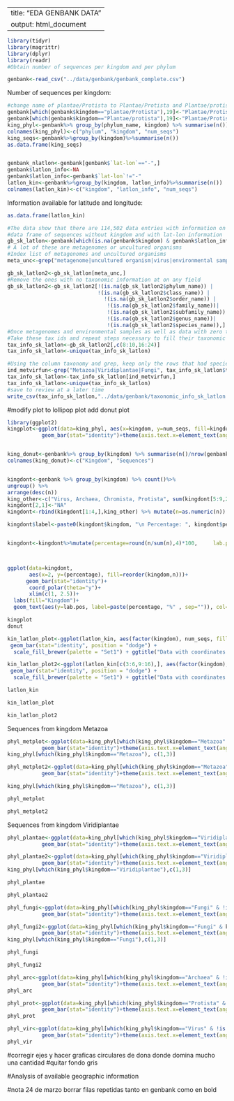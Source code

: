 
---
title: "EDA GENBANK DATA"
output: html_document
---
```r
library(tidyr)
library(magrittr)
library(dplyr)
library(readr)
#Obtain number of sequences per kingdom and per phylum

genbank<-read_csv("../data/genbank/genbank_complete.csv")
```
Number of sequences per kingdom:
```r
#change name of plantae/Protista to Plantae/Protista and Plantae/protista to Plantae/Protista
genbank[which(genbank$kingdom=="plantae/Protista"),19]<-"Plantae/Protista"
genbank[which(genbank$kingdom=="Plantae/protista"),19]<-"Plantae/Protista"
king_phyl<-genbank%>% group_by(phylum_name, kingdom) %>% summarise(n())
colnames(king_phyl)<-c("phylum", "kingdom", "num_seqs")
king_seqs<-genbank%>%group_by(kingdom)%>%summarise(n())
as.data.frame(king_seqs)



```


```r
genbank_nlatlon<-genbank[genbank$`lat-lon`=="-",]
genbank$latlon_info<-NA
genbank$latlon_info<-genbank$`lat-lon`!="-"
latlon_kin<-genbank%>%group_by(kingdom, latlon_info)%>%summarise(n())
colnames(latlon_kin)<-c("kingdom", "latlon_info", "num_seqs")
```
Information available for latitude and longitude:
```r
as.data.frame(latlon_kin)
```


```r
#The data show that there are 114,502 data entries with information on latitude and longitude and no information on kingdom, these where further explored. 
#data frame of sequences without kingdom and with lat-lon information
gb_sk_latlon<-genbank[which(is.na(genbank$kingdom) & genbank$latlon_info==T),]
# A lot of these are metagenomes or uncultured organisms
#Index list of metagenomes and uncultured organisms
meta_unc<-grep("metagenome|uncultured organism|virus|environmental sample", gb_sk_latlon$taxonomy, invert = T)

gb_sk_latlon2<-gb_sk_latlon[meta_unc,]
#Remove the ones with no taxonomic information at on any field
gb_sk_latlon2<-gb_sk_latlon2[!(is.na(gb_sk_latlon2$phylum_name)) |
                             !(is.na(gb_sk_latlon2$class_name)) |
                               !(is.na(gb_sk_latlon2$order_name)) |
                                !(is.na(gb_sk_latlon2$family_name))|
                                !(is.na(gb_sk_latlon2$subfamily_name))|
                                !(is.na(gb_sk_latlon2$genus_name))|
                                !(is.na(gb_sk_latlon2$species_name)),]
#Once metagenomes and environmental samples as well as data with zero taxonomic information are excluded 1367 species remain sequences remain. 
#Take these tax ids and repeat steps necessary to fill their taxonomic information
tax_info_sk_latlon<-gb_sk_latlon2[,c(8:10,16:24)]
tax_info_sk_latlon<-unique(tax_info_sk_latlon)

#Using the column taxonomy and grep, keep only the rows that had species from metazoa, viridiplantae or fungi.
ind_metvirfun<-grep("Metazoa|Viridiplantae|Fungi", tax_info_sk_latlon$taxonomy)
tax_info_sk_latlon<-tax_info_sk_latlon[ind_metvirfun,]
tax_info_sk_latlon<-unique(tax_info_sk_latlon)
#save to review at a later time
write_csv(tax_info_sk_latlon,"../data/genbank/taxonomic_info_sk_latlon.csv")


```

#modify plot to lollipop plot add donut plot
```r
library(ggplot2) 
kingplot<-ggplot(data=king_phyl, aes(x=kingdom, y=num_seqs, fill=kingdom))+
           geom_bar(stat="identity")+theme(axis.text.x=element_text(angle=90)) + ggtitle("") + xlab("Kingdom") + ylab("Number of sequences") 


king_donut<-genbank%>% group_by(kingdom) %>% summarise(n()/nrow(genbank))
colnames(king_donut)<-c("Kingdom", "Sequences")


kingdont<-genbank %>% group_by(kingdom) %>% count()%>% 
ungroup() %>% 
arrange(desc(n))
king_other<-c("Virus, Archaea, Chromista, Protista", sum(kingdont[5:9,2]))
kingdont[2,1]<-"NA"
kingdont<-rbind(kingdont[1:4,],king_other) %>% mutate(n=as.numeric(n)) %>% arrange(desc(n))

kingdont$label<-paste0(kingdont$kingdom, "\n Percentage: ", kingdont$percentage)


kingdont<-kingdont%>%mutate(percentage=round(n/sum(n),4)*100,     lab.pos=cumsum(percentage)-percentage*.5)



ggplot(data=kingdont, 
       aes(x=2, y=(percentage), fill=reorder(kingdom,n)))+
      geom_bar(stat="identity")+
       coord_polar(theta="y")+
       xlim(c(1, 2.5))+
  labs(fill="Kingdom")+
  geom_text(aes(y=lab.pos, label=paste(percentage, "%" , sep="")), col="white") +theme_void()
```

```r

kingplot
donut

```

```r

kin_latlon_plot<-ggplot(latlon_kin, aes(factor(kingdom), num_seqs, fill=latlon_info)) +
 geom_bar(stat="identity", position = "dodge") + 
  scale_fill_brewer(palette = "Set1") + ggtitle("Data with coordinates per Kingdom") + theme(axis.text.x = element_text(angle = 90)) + xlab("Kingdom") + ylab ("Number of sequences") + theme(plot.title = element_text(hjust = 0.5)) 

kin_latlon_plot2<-ggplot(latlon_kin[c(3:6,9:16),], aes(factor(kingdom), num_seqs, fill=latlon_info)) +
 geom_bar(stat="identity", position = "dodge") + 
  scale_fill_brewer(palette = "Set1") + ggtitle("Data with coordinates per kingdom") + theme(axis.text.x = element_text(angle = 90))+ xlab("Kingdom") + ylab ("Number of sequences") + theme(plot.title = element_text(hjust = 0.5)) + labs(caption="*Data with Metazoa or NA at kingdom column were excluded from this plot.")

latlon_kin
```

```r
kin_latlon_plot
```


```r
kin_latlon_plot2
```

Sequences from kingdom Metazoa

```r

phyl_metplot<-ggplot(data=king_phyl[which(king_phyl$kingdom=="Metazoa" & !is.na(king_phyl$phylum)),], aes(x=phylum, y=num_seqs, fill=phylum))+
           geom_bar(stat="identity")+theme(axis.text.x=element_text(angle=90)) + ggtitle("Number of sequences per phylum for Metazoa") + xlab("Phylum") + ylab ("Number of sequences") + theme(plot.title = element_text(hjust = 0.5))
king_phyl[which(king_phyl$kingdom=="Metazoa"), c(1,3)]

phyl_metplot2<-ggplot(data=king_phyl[which(king_phyl$kingdom=="Metazoa" & king_phyl$phylum!="Arthropoda" & king_phyl$phylum!="Chordata" & !is.na(king_phyl$phylum)),], aes(x=phylum, y=num_seqs, fill=phylum))+
           geom_bar(stat="identity")+theme(axis.text.x=element_text(angle=90)) + ggtitle("Sequences per phylum for Metazoa") + xlab("Phylum") + ylab ("Number of sequences") + theme(plot.title = element_text(hjust = 0.5)) + labs(caption = "*For this plot Chordata and Arthropoda were excluded.")

king_phyl[which(king_phyl$kingdom=="Metazoa"), c(1,3)]
```

```r
phyl_metplot
```

```r
phyl_metplot2


```

Sequences from kingdom Viridiplantae

```r

phyl_plantae<-ggplot(data=king_phyl[which(king_phyl$kingdom=="Viridiplantae"),], aes(x=phylum, y=num_seqs, fill=phylum))+
           geom_bar(stat="identity")+theme(axis.text.x=element_text(angle=90)) + ggtitle("Number of sequences per phylum for Viridiplantae") + labs (fill="Phylum") + xlab("Phylum") + ylab ("Number of  sequences")  + theme(plot.title = element_text(hjust = 0.5))

phyl_plantae2<-ggplot(data=king_phyl[which(king_phyl$kingdom=="Viridiplantae"&king_phyl$phylum!="Magnoliophyta"),], aes(x=phylum, y=num_seqs, fill=phylum))+
           geom_bar(stat="identity")+theme(axis.text.x=element_text(angle=90)) + ggtitle("Number of sequences per phylum for Viridiplantae") + labs (fill="Phylum") + xlab("Phylum") + ylab ("Number of  sequences")  + theme(plot.title = element_text(hjust = 0.5)) + labs(caption="*Phylum Magnoliophyta was excluded from this plot.")
king_phyl[which(king_phyl$kingdom=="Viridiplantae"),c(1,3)]
```

```r
phyl_plantae
```


```r
phyl_plantae2
```

```r
phyl_fungi<-ggplot(data=king_phyl[which(king_phyl$kingdom=="Fungi" & !is.na(king_phyl$phylum)),], aes(x=phylum, y=num_seqs, fill=phylum))+
           geom_bar(stat="identity")+theme(axis.text.x=element_text(angle=90)) + ggtitle("Sequences per phylum for Fungi") + theme(plot.title = element_text(hjust = 0.5))  + xlab("Phylum") + ylab ("Number of sequences")

phyl_fungi2<-ggplot(data=king_phyl[which(king_phyl$kingdom=="Fungi" & king_phyl$phylum!="Ascomycota" & king_phyl$phylum!="Basidiomycota" & !is.na(king_phyl$phylum)),], aes(x=phylum, y=num_seqs, fill=phylum))+
           geom_bar(stat="identity")+theme(axis.text.x=element_text(angle=90)) + ggtitle("Sequences per phylum for Fungi") + theme(plot.title = element_text(hjust = 0.5)) +labs(caption = "*Phylum Ascomycota and Basidiomycota were excluded from this plot")  + xlab("Phylum") + ylab ("Number of sequences")
king_phyl[which(king_phyl$kingdom=="Fungi"),c(1,3)]
```

```r
phyl_fungi
```


```r
phyl_fungi2
```

```r
phyl_arc<-ggplot(data=king_phyl[which(king_phyl$kingdom=="Archaea" & !is.na(king_phyl$phylum)),], aes(x=phylum, y=num_seqs, fill=phylum))+
           geom_bar(stat="identity")+theme(axis.text.x=element_text(angle=90)) + ggtitle("Sequences per phylum for Archaea") + theme(plot.title = element_text(hjust = 0.5)) + xlab("Phylum") + ylab ("Number of sequences")
phyl_arc
```

```r
phyl_prot<-ggplot(data=king_phyl[which(king_phyl$kingdom=="Protista" & !is.na(king_phyl$phylum) | king_phyl$kingdom=="Plantae/Protista"),], aes(x=phylum, y=num_seqs, fill=phylum))+
           geom_bar(stat="identity")+theme(axis.text.x=element_text(angle=90)) + ggtitle("Sequences per phylum for Protista") + theme(plot.title = element_text(hjust = 0.5))  + xlab("Phylum") + ylab ("Number of sequences")  + labs (caption="*Phylum Rhodophyta included in this plot is the only phylum with kingdom classification Plantae/Protista")
phyl_prot
```


```r
phyl_vir<-ggplot(data=king_phyl[which(king_phyl$kingdom=="Virus" & !is.na(king_phyl$phylum)),], aes(x=phylum, y=num_seqs, fill=phylum))+
           geom_bar(stat="identity")+theme(axis.text.x=element_text(angle=90)) + ggtitle("Sequences per phylum for Virus") + theme(plot.title = element_text(hjust = 0.5))  + xlab("Phylum") + ylab ("Number of sequences")
phyl_vir
```


#corregir ejes y hacer graficas circulares de dona donde domina mucho una cantidad 
#quitar fondo gris


#Analysis of available geographic information

#nota 24 de marzo borrar filas repetidas tanto en genbank como en bold
